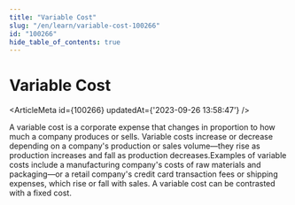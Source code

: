 ```yaml
---
title: "Variable Cost"
slug: "/en/learn/variable-cost-100266"
id: "100266"
hide_table_of_contents: true
---
```



# Variable Cost

<ArticleMeta id={100266} updatedAt={'2023-09-26 13:58:47'} />
<div className='border-solid border-b border-t-0 my-4 border-[var(--ifm-color-gray-300)]' />

A variable cost is a corporate expense that changes in proportion to how much a company produces or sells. Variable costs increase or decrease depending on a company's production or sales volume—they rise as production increases and fall as production decreases.Examples of variable costs include a manufacturing company's costs of raw materials and packaging—or a retail company's credit card transaction fees or shipping expenses, which rise or fall with sales. A variable cost can be contrasted with a fixed cost.
